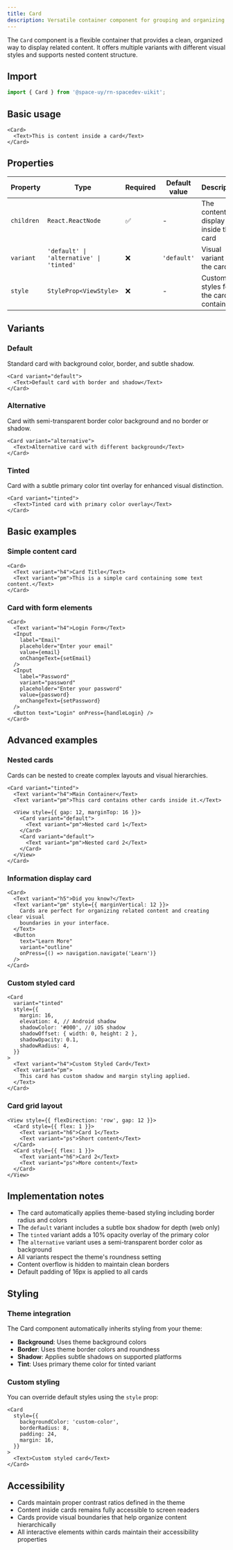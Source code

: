 ```yaml
---
title: Card
description: Versatile container component for grouping and organizing related content with different visual variants.
---
```


The `Card` component is a flexible container that provides a clean, organized way to display related content. It offers multiple variants with different visual styles and supports nested content structure.


<Playground src="https://pulsarui-playground.netlify.app/ui-kit/cards?showHeader=false" />

## Import

```typescript
import { Card } from '@space-uy/rn-spacedev-uikit';
```

## Basic usage

```tsx
<Card>
  <Text>This is content inside a card</Text>
</Card>
```

## Properties

| Property   | Type                                     | Required | Default value | Description                            |
| ---------- | ---------------------------------------- | -------- | ------------- | -------------------------------------- |
| `children` | `React.ReactNode`                        | ✅       | -             | The content to display inside the card |
| `variant`  | `'default' \| 'alternative' \| 'tinted'` | ❌       | `'default'`   | Visual variant of the card             |
| `style`    | `StyleProp<ViewStyle>`                   | ❌       | -             | Custom styles for the card container   |

## Variants

### Default

Standard card with background color, border, and subtle shadow.

```tsx
<Card variant="default">
  <Text>Default card with border and shadow</Text>
</Card>
```

### Alternative

Card with semi-transparent border color background and no border or shadow.

```tsx
<Card variant="alternative">
  <Text>Alternative card with different background</Text>
</Card>
```

### Tinted

Card with a subtle primary color tint overlay for enhanced visual distinction.

```tsx
<Card variant="tinted">
  <Text>Tinted card with primary color overlay</Text>
</Card>
```

## Basic examples

### Simple content card

```tsx
<Card>
  <Text variant="h4">Card Title</Text>
  <Text variant="pm">This is a simple card containing some text content.</Text>
</Card>
```

### Card with form elements

```tsx
<Card>
  <Text variant="h4">Login Form</Text>
  <Input
    label="Email"
    placeholder="Enter your email"
    value={email}
    onChangeText={setEmail}
  />
  <Input
    label="Password"
    variant="password"
    placeholder="Enter your password"
    value={password}
    onChangeText={setPassword}
  />
  <Button text="Login" onPress={handleLogin} />
</Card>
```

## Advanced examples

### Nested cards

Cards can be nested to create complex layouts and visual hierarchies.

```tsx
<Card variant="tinted">
  <Text variant="h4">Main Container</Text>
  <Text variant="pm">This card contains other cards inside it.</Text>

  <View style={{ gap: 12, marginTop: 16 }}>
    <Card variant="default">
      <Text variant="pm">Nested card 1</Text>
    </Card>
    <Card variant="default">
      <Text variant="pm">Nested card 2</Text>
    </Card>
  </View>
</Card>
```

### Information display card

```tsx
<Card>
  <Text variant="h5">Did you know?</Text>
  <Text variant="pm" style={{ marginVertical: 12 }}>
    Cards are perfect for organizing related content and creating clear visual
    boundaries in your interface.
  </Text>
  <Button
    text="Learn More"
    variant="outline"
    onPress={() => navigation.navigate('Learn')}
  />
</Card>
```

### Custom styled card

```tsx
<Card
  variant="tinted"
  style={{
    margin: 16,
    elevation: 4, // Android shadow
    shadowColor: '#000', // iOS shadow
    shadowOffset: { width: 0, height: 2 },
    shadowOpacity: 0.1,
    shadowRadius: 4,
  }}
>
  <Text variant="h4">Custom Styled Card</Text>
  <Text variant="pm">
    This card has custom shadow and margin styling applied.
  </Text>
</Card>
```

### Card grid layout

```tsx
<View style={{ flexDirection: 'row', gap: 12 }}>
  <Card style={{ flex: 1 }}>
    <Text variant="h6">Card 1</Text>
    <Text variant="ps">Short content</Text>
  </Card>
  <Card style={{ flex: 1 }}>
    <Text variant="h6">Card 2</Text>
    <Text variant="ps">More content</Text>
  </Card>
</View>
```

## Implementation notes

- The card automatically applies theme-based styling including border radius and colors
- The `default` variant includes a subtle box shadow for depth (web only)
- The `tinted` variant adds a 10% opacity overlay of the primary color
- The `alternative` variant uses a semi-transparent border color as background
- All variants respect the theme's roundness setting
- Content overflow is hidden to maintain clean borders
- Default padding of 16px is applied to all cards

## Styling

### Theme integration

The Card component automatically inherits styling from your theme:

- **Background**: Uses theme background colors
- **Border**: Uses theme border colors and roundness
- **Shadow**: Applies subtle shadows on supported platforms
- **Tint**: Uses primary theme color for tinted variant

### Custom styling

You can override default styles using the `style` prop:

```tsx
<Card
  style={{
    backgroundColor: 'custom-color',
    borderRadius: 8,
    padding: 24,
    margin: 16,
  }}
>
  <Text>Custom styled card</Text>
</Card>
```

## Accessibility

- Cards maintain proper contrast ratios defined in the theme
- Content inside cards remains fully accessible to screen readers
- Cards provide visual boundaries that help organize content hierarchically
- All interactive elements within cards maintain their accessibility properties

